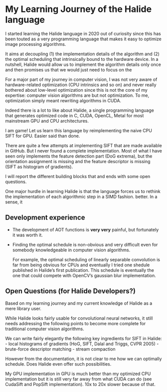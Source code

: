 # My Learning Journey of the Halide language

I started learning the Halide language in 2020 out of curiosity since this has
been touted as a very programming language that makes it easy to optimize image
processing algorithms.

It aims at decoupling (1) the implementation details of the algorithm and (2)
the optimal scheduling that  intrinsically bound to the hardware device.
In a nutshell, Halide would allow us to implement the algorithm details only
once and then promises us that we would just need to focus on the

For a major part of my journey in computer vision, I was not very aware of
hardware-related optimization (CPU intrinsics and so on) and never really
bothered about low-level optimization since this is not the core of my
expertise: computer vision algorithms are but not optimization. To me,
optimization simply meant rewriting algorithms in CUDA.

Indeed there is a lot to like about Halide, a single programming language that
generates optimized code in C, CUDA, OpenCL, Metal for most mainstream GPU and
CPU architectures.

I am game! Let us learn this language by reimplementing the naive CPU SIFT for
GPU. Easier said than done.

There are quite a few attempts at implementing SIFT that are made available in
GitHub. But I never found a complete implementation. Most of what I have seen
only implements the feature detection part (DoG extrema), but the orientation
assignment is missing and the feature descriptor is missing (SIFT as histogram
of gradients).

I will report the different building blocks that and ends with some open
questions.


One major hurdle in learning Halide is that the language forces us to rethink
the implementation of each algorithmic step in a SIMD fashion.
better. In a sense, it


## Development experience

- The development of AOT functions is **very very** painful, but fortunately it
  was worth it.
- Finding the optimal schedule is non-obvious and very difficult even for
  somebody knowledgeable in computer vision algorithms.

  For example, the optimal scheduling of linearly separable convolution is far
  from being obvious for CPUs and eventually I tried one shedule published in
  Halide's first publication. This schedule is eventually the one that could
  compete with OpenCV's gaussian blur implementation.


## Open Questions (for Halide Developers?)

Based on my learning journey and my current knowledge of Halide as a mere
library user.

While Halide looks fairly usable for convolutional neural networks, it still
needs addressing the following points to become more complete for
traditional computer vision algorithms.

We can write fairly elegantly the following key ingredients for SIFT in Halide:
- local histograms of gradients (HoG, SIFT, Dalal and Triggs, CVPR 2005)
- brute-force descriptor matching
- stream compaction

However from the documentation, it is not clear to me how we can optimally schedule.
Does Halide even offer such possibilities.

My GPU implementation in GPU is much better than my optimized CPU implementation
but it is still very far away from what CUDA can do (see CudaSift and PopSift
implementation). 10x to 20x slower because of that.
